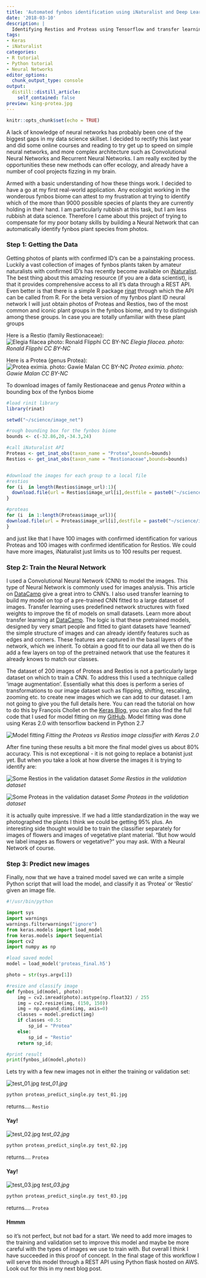 ```yaml
---
title: 'Automated fynbos identification using iNaturalist and Deep Learning '
date: '2018-03-10'
description: |
  Identifying Restios and Proteas using Tensorflow and transfer learning
tags:
- Keras
- iNaturalist
categories:
- R tutorial
- Python tutorial
- Neural Networks
editor_options: 
  chunk_output_type: console
output:
  distill::distill_article:
    self_contained: false
preview: king-protea.jpg
---
```


```r
knitr::opts_chunk$set(echo = TRUE)
```

A lack of knowledge of neural networks has probably been one of the biggest gaps in my data science skillset. I decided to rectify this last year and did some online courses and reading to try get up to speed on simple neural networks, and more complex architecture such as Convolutional Neural Networks and Recurrent Neural Networks. I am really excited by the opportunities these new methods can offer ecology, and already have a number of cool projects fizzing in my brain. 

Armed with a basic understanding of how these things work. I decided to have a go at my first real-world application. Any ecologist working in the wonderous fynbos biome can attest to my frustration at trying to identify which of the more than 9000 possible species of plants they are currently holding in their hand. I am particularly rubbish at this task, but I am less rubbish at data science. Therefore I came about this project of trying to compensate for my poor botany skills by building a Neural Network that can automatically identify fynbos plant species from photos.

### Step 1: Getting the Data

Getting photos of plants with confirmed ID's can be a painstaking process. Luckily a vast collection of images of fynbos plants taken by amateur naturalists with confirmed ID's has recently become available on [iNaturalist](https://www.inaturalist.org/). The best thing about this amazing resource (if you are a data scientist), is that it provides comprehensive access to all it's data through a REST API. Even better is that there is a simple R package [rinat](https://github.com/ropensci/rinat) through which the API can be called from R. For the beta version of my fynbos plant ID neural network I will just obtain photos of Proteas and Restios, two of the most common and iconic plant groups in the fynbos biome, and try to distinguish among these groups. In case you are totally unfamiliar with these plant groups 
  
Here is a Restio (family Restionaceae):
<img src="Elegia_filacea_ronald_flipphi.jpeg" alt="Elegia filacea photo: Ronald Flipphi CC BY-NC"> _Elegia filacea. photo: Ronald Flipphi CC BY-NC_  
  
Here is a Protea (genus Protea):
<img src="protea_eximia_gawie_malan.jpg" alt="Protea eximia. photo: Gawie Malan CC BY-NC"> _Protea eximia. photo: Gawie Malan CC BY-NC_

To download images of family Restionaceae and genus _Protea_ within a bounding box of the fynbos biome  


```r

#load rinit library
library(rinat)

setwd("~/science/image_net")

#rough bounding box for the fynbos biome
bounds <- c(-32.86,20,-34.3,24)

#call iNaturalist API
Proteas <- get_inat_obs(taxon_name = "Protea",bounds=bounds)
Restios <- get_inat_obs(taxon_name = "Restionaceae",bounds=bounds)


#download the images for each group to a local file
#restios
for (i  in length(Restios$image_url):1){
  download.file(url = Restios$image_url[i],destfile = paste0("~/science/image_net/Data/restio/restio_",Restios$id[i],".jpg"),method="libcurl")
}

#proteas
for (i  in 1:length(Proteas$image_url)){
download.file(url = Proteas$image_url[i],destfile = paste0("~/science/image_net/Data/protea/protea_",i,".jpg"),method="libcurl")
}

```
  
  
and just like that I have 100 images with confirmed identification for various Proteas and 100 images with confirmed identification for Restios. We could have more images, iNaturalist just limits us to 100 results per request. 
    
### Step 2: Train the Neural Network
I used a Convolutional Neural Network (CNN) to model the images. This type of Neural Network is commonly used for images analysis. This article on [DataCamp](https://www.datacamp.com/community/tutorials/convolutional-neural-networks-python) give a great intro to CNN's. I also used transfer learning to build my model on top of a pre-trained CNN fitted to a large dataset of images. Transfer learning uses predefined network structures with fixed weights to improve the fit of models on small datasets. Learn more about transfer learning at [DataCamp](https://www.datacamp.com/community/tutorials/transfer-learning). The logic is that these pretrained models, designed by very smart people and fitted to giant datasets have 'learned' the simple structure of images and can already identify features such as edges and corners. These features are captured in the basal layers of the network, which we inherit. To obtain a good fit to our data all we then do is add a few layers on top of the pretrained network that use the features it already knows to match our classes.

The dataset of 200 images of Proteas and Restios is not a particularly large dataset on which to train a CNN. To address this I used a technique called 'image augmentation'. Essentially what this does is perform a series of transformations to our image dataset such as flipping, shifting, rescaling, zooming etc. to create new images which we can add to our dataset. I am not going to give you the full details here. You can read the tutorial on how to do this by François Chollet on the [Keras Blog](https://blog.keras.io/building-powerful-image-classification-models-using-very-little-data.html), you can also find the full code that I used for model fitting on my [GitHub](https://github.com/GMoncrieff/protea_image). Model fitting was done using Keras 2.0 with tensorflow backend in Python 2.7

<img src="image_acc.png" alt="Model fitting">
*Fitting the Proteas vs Restios image classifier with Keras 2.0*

After fine tuning these results a bit more the final model gives us about 80% accuracy. This is not exceptional - it is not going to replace a botanist just yet.  But when you take a look at how diverse the images it is trying to identify are:

<img src="r_col.png" alt="Some Restios in the validation dataset">
_Some Restios in the validation dataset_

<img src="p_col.png" alt="Some Proteas in the validation dataset">
_Some Proteas in the validation dataset_

it is actually quite impressive. If we had a little standardization in the way we photographed the plants I think we could be getting 95% plus. An interesting side thought would be to train the classifier separately for images of flowers and images of vegetative plant material. "But how would we label images as flowers or vegetative?" you may ask. With a Neural Network of course.

### Step 3: Predict new images

Finally, now that we have a trained model saved we can write a simple Python script that will load the model, and classify it as 'Protea' or 'Restio' given an image file.

```python
#!/usr/bin/python

import sys
import warnings
warnings.filterwarnings("ignore")
from keras.models import load_model
from keras.models import Sequential
import cv2
import numpy as np 

#load saved model
model = load_model('proteas_final.h5')

photo = str(sys.argv[1])

#resize and classify image
def fynbos_id(model, photo):
    img = cv2.imread(photo).astype(np.float32) / 255
    img = cv2.resize(img, (150, 150))
    img = np.expand_dims(img, axis=0)
    classes = model.predict(img)
    if classes <0.5:
        sp_id = "Protea"
    else:
        sp_id = "Restio"      
    return sp_id;

#print result
print(fynbos_id(model,photo))
```

Lets try with a few new images not in either the training or validation set:

<img src="test_01.jpg" alt="test_01.jpg">
*test_01.jpg*

```bash
python proteas_predict_single.py test_01.jpg
```
returns....
`Restio`

#### Yay!

<img src="test_02.jpg" alt="test_02.jpg">
*test_02.jpg*

```bash
python proteas_predict_single.py test_02.jpg
```
returns....
`Protea`

#### Yay!
  
<img src="test_03.jpg" alt="test_03.jpg">
*test_03.jpg*

```bash
python proteas_predict_single.py test_03.jpg
```
returns....
`Protea`

#### Hmmm
so it's not perfect, but not bad for a start. We need to add more images to the training and validation set to improve this model and maybe be more careful with the types of images we use to train with. But overall I think I have succeeded in this proof of concept. In the final stage of this workflow I will serve this model through a REST API using Python flask hosted on AWS. Look out for this in my next blog post.